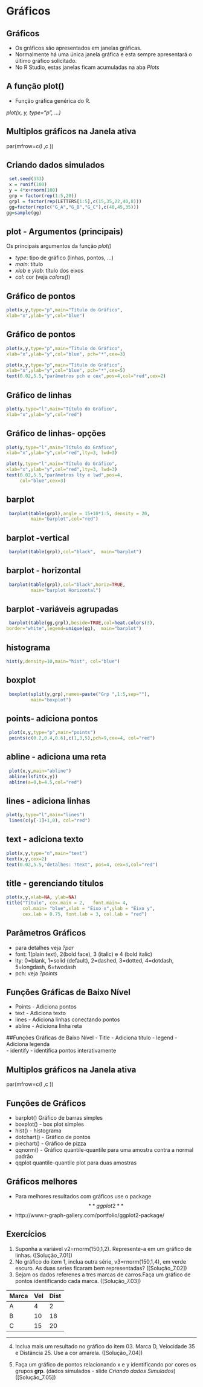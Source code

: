 

# Gráficos

## Gráficos

-	Os gráficos são apresentados em janelas gráficas.
-	Normalmente há uma única janela gráfica e esta sempre apresentará o último gráfico solicitado.
-	No R Studio, estas janelas ficam acumuladas na aba *Plots* 


## A função plot()
-	Função gráfica  genérica do R.

*plot(x, y, type=“p”, ...)*


## Multiplos gráficos na Janela ativa

par(mfrow=c(l ,c ))



## Criando dados simulados
```r
 set.seed(333)
 x = runif(100)
 y = 4*x+rnorm(100)
 grp = factor(rep(1:5,20))
 grpl = factor(rep(LETTERS[1:5],c(15,35,22,40,8)))
 gg=factor(rep(c("G_A","G_B","G_C"),c(40,45,35)))
gg=sample(gg)
```


## plot - Argumentos (principais)

Os principais argumentos da função *plot()*

- *type*: tipo de gráfico (linhas, pontos, ...)
-  *main*: título
-  *xlab* e *ylab*: título dos eixos
-  *col*: cor (veja *colors()*)


## Gráfico de pontos
```r
plot(x,y,type="p",main="Título do Gráfico",
xlab="x",ylab="y",col="blue")
```

## Gráfico de pontos

```r
plot(x,y,type="p",main="Título do Gráfico",
xlab="x",ylab="y",col="blue", pch="*",cex=3)
```

```r
plot(x,y,type="p",main="Título do Gráfico",
xlab="x",ylab="y",col="blue", pch="*",cex=5)
text(0.02,5.5,"parâmetros pch e cex",pos=4,col="red",cex=2)
```


## Gráfico de linhas 
```r
plot(y,type="l",main="Título do Gráfico",
xlab="x",ylab="y",col="red")
```


## Gráfico de linhas- opções

```r
plot(y,type="l",main="Título do Gráfico",
xlab="x",ylab="y",col="red",lty=3, lwd=3)
```

```r
plot(y,type="l",main="Título do Gráfico",
xlab="x",ylab="y",col="red",lty=3, lwd=3)
text(0.02,5.5,"parâmetros lty e lwd",pos=4,
     col="blue",cex=3)
```


## barplot

```r
 barplot(table(grpl),angle = 15+10*1:5, density = 20,
         main="barplot",col="red")
```

## barplot -vertical

```r
 barplot(table(grpl),col="black",  main="barplot")
```

## barplot - horizontal

```r
 barplot(table(grpl),col="black",horiz=TRUE, 
         main="barplot Horizontal")
```


## barplot -variáveis agrupadas

```r
 barplot(table(gg,grpl),beside=TRUE,col=heat.colors(3),
border="white",legend=unique(gg),  main="barplot")
```




## histograma
```r
hist(y,density=10,main="hist", col="blue")
```



## boxplot
```r
 boxplot(split(y,grp),names=paste("Grp ",1:5,sep=""),
         main="boxplot")
```

## points- adiciona pontos
```r
 plot(x,y,type="p",main="points")
 points(c(0.2,0.4,0.6),c(1,3,5),pch=9,cex=4, col="red")
```



## abline - adiciona uma reta
```r
 plot(x,y,main="abline")
 abline(lsfit(x,y))
 abline(a=0,b=4.5,col="red")
```



## lines - adiciona linhas
```r
plot(y,type="l",main="lines")
 lines(c(y[-1]+1,0), col="red")
```


## text - adiciona texto
```r
plot(x,y,type="n",main="text")
text(x,y,cex=2)
text(0.02,5.5,"detalhes: ?text", pos=4, cex=3,col="red")
```

 
## title - gerenciando títulos

```r
plot(x,y,xlab=NA, ylab=NA)
title("Título", cex.main = 2,   font.main= 4, 
      col.main= "blue",xlab = "Eixo x",ylab = "Eixo y",
      cex.lab = 0.75, font.lab = 3, col.lab = "red")
```

## Parâmetros Gráficos

- para detalhes veja *?par*
- font:  1(plain text), 2(bold face), 3 (italic) e 
4 (bold italic)
- lty: 0=blank, 1=solid (default), 2=dashed, 3=dotted, 
4=dotdash, 5=longdash, 6=twodash
- pch: veja *?points*


## Funções Gráficas de Baixo Nível 
-	Points - Adiciona  pontos	
-	text - Adiciona texto	
-	lines - Adiciona linhas  conectando pontos	
-	abline - Adiciona linha reta		

##Funções Gráficas de Baixo Nível
-	Title - Adiciona título	
-	legend - Adiciona legenda	
-	identify - identifica pontos interativamente  	

## Multiplos gráficos na Janela ativa

par(mfrow=c(l ,c ))

## Funções de Gráficos 
-	barplot() Gráfico de barras simples 
-	boxplot() - box plot simples 
-	hist() - histograma
-	dotchart() - Gráfico de pontos 	
-	piechart() - Gráfico de pizza 
- qqnorm() - Gráfico quantile-quantile para uma amostra
contra a normal padrão
-	qqplot	quantile-quantile plot para duas amostras	




## Gráficos melhores

- Para melhores resultados com gráficos use o package
$$**ggplot2**$$
- http://www.r-graph-gallery.com/portfolio/ggplot2-package/


## Exercícios {#Exercícios_07}

1. Suponha a variável v2=rnorm(150,1,2). Represente-a em um gráfico de linhas. ([Solução_7.01])
2. No gráfico do item 1, inclua outra série, v3=rnorm(150,1,4), em verde escuro. As duas series ficaram bem representadas? ([Solução_7.02])
3. Sejam os dados referenes a tres marcas de carros.Faça um gráfico de pontos identificando cada marca. ([Solução_7.03])

Marca | Vel | Dist
------| -----|----------
A | 4 | 2
B | 10 | 18
C | 15 | 20
-------------------

4. Inclua mais um resultado no gráfico do item 03. Marca D, Velocidade 35 e Distância 25. Use a cor amarela. ([Solução_7.04])

5. Faça um gráfico de pontos relacionando x e y identificando por cores os grupos **grp**. (dados simulados - slide *Criando dados Simulados*) ([Solução_7.05])



